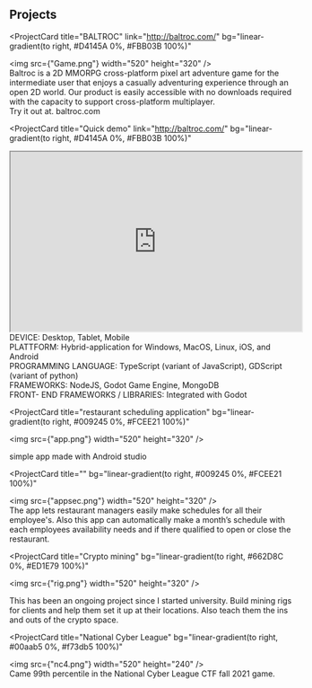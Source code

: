 ## Projects

<ProjectCard
  title="BALTROC"
  link="http://baltroc.com/"
  bg="linear-gradient(to right, #D4145A 0%, #FBB03B 100%)"
>
  <img src={"Game.png"} width="520" height="320" /> <br/>
  Baltroc is a 2D MMORPG cross-platform pixel art adventure game for the intermediate user that enjoys a casually adventuring experience through an open 2D world. 
   Our product is easily accessible with no downloads required with the capacity to support cross-platform multiplayer.<br/>
   Try it out at. baltroc.com
</ProjectCard>




<ProjectCard
  title="Quick demo"
  link="http://baltroc.com/"
  bg="linear-gradient(to right, #D4145A 0%, #FBB03B 100%)"
>
  <iframe width="520" height="320"
  src="https://www.youtube.com/embed/DD3QP3jK7nc?autoplay=1&mute=1">
  </iframe>
  <br/>
  DEVICE: Desktop, Tablet, Mobile<br/>
  PLATTFORM: Hybrid-application for Windows, MacOS, Linux, iOS, and Android<br/>
  PROGRAMMING LANGUAGE: TypeScript (variant of JavaScript), GDScript (variant of python)<br/>
  FRAMEWORKS: NodeJS, Godot Game Engine, MongoDB<br/>
  FRONT- END FRAMEWORKS / LIBRARIES: Integrated with Godot
</ProjectCard>



<ProjectCard
  title="restaurant scheduling application"
  bg="linear-gradient(to right, #009245 0%, #FCEE21 100%)"
>
  <img src={"app.png"}  width="520" height="320" /> 

  simple app made with Android studio
</ProjectCard>



<ProjectCard
  title=""
  bg="linear-gradient(to right, #009245 0%, #FCEE21 100%)"
>
  <img src={"appsec.png"} width="520" height="320" /> <br/>
  The app lets restaurant managers easily make schedules for all their employee's.
   Also this app can automatically make a month’s schedule with each employees availability needs and if there qualified to open or close the restaurant. 
</ProjectCard> 



<ProjectCard
  title="Crypto mining"
  bg="linear-gradient(to right, #662D8C 0%, #ED1E79 100%)"
>
  <img src={"rig.png"} width="520" height="320" />

  This has been an ongoing project since I started university.
   Build mining rigs for clients and help them set it up at their locations. Also teach them the ins and outs of the crypto space. 
</ProjectCard>



<ProjectCard
  title="National Cyber League"
  bg="linear-gradient(to right, #00aab5 0%, #f73db5 100%)"
>
  <img src={"nc4.png"} width="520" height="240" />
  <br/>
  Came 99th percentile in the National Cyber League CTF fall 2021 game.
</ProjectCard>
